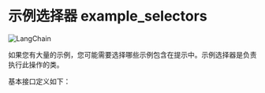 # 示例选择器 example_selectors

![LangChain](https://pica.zhimg.com/50/v2-56e8bbb52aa271012541c1fe1ceb11a2_r.gif 'LangChain中文网')

如果您有大量的示例，您可能需要选择哪些示例包含在提示中。示例选择器是负责执行此操作的类。

基本接口定义如下：


<GetStarted/>
